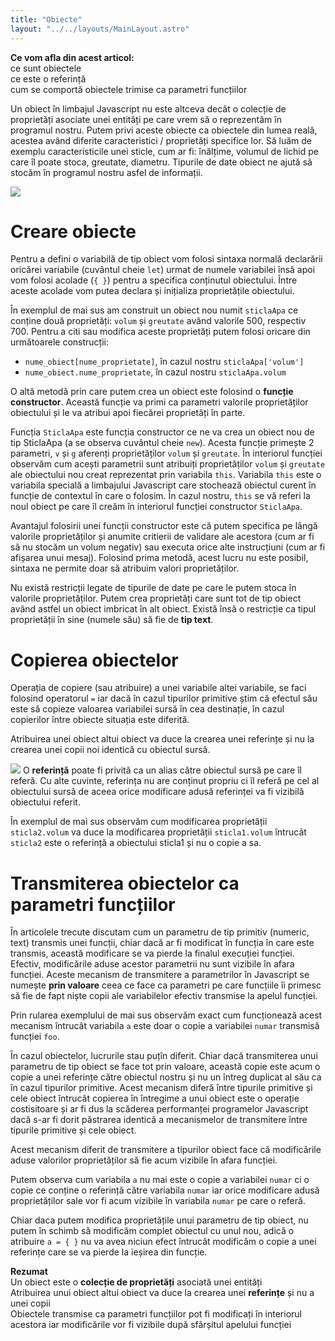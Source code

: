 ```yaml
---
title: "Obiecte"
layout: "../../layouts/MainLayout.astro"
---
```



<Box knowledge>
<strong>Ce vom afla din acest articol:</strong>
 <br/><Check/>ce sunt obiectele
 <br/><Check/>ce este o referință
 <br/><Check/>cum se comportă obiectele trimise ca parametri funcțiilor
</Box>

Un obiect în limbajul Javascript nu este altceva decât o colecție de proprietăți asociate unei entități pe care vrem să o reprezentăm în programul nostru. Putem privi aceste obiecte ca obiectele din lumea reală, acestea având diferite caracteristici / proprietăți specifice lor. Să luăm de exemplu caracteristicile unei sticle, cum ar fi: înălțime, volumul de lichid pe care îl poate stoca, greutate, diametru. Tipurile de date obiect ne ajută să stocăm în programul nostru asfel de informații.

<img src="../assets/imgs/sticla.png" class="img-box" />

# Creare obiecte #
Pentru a defini o variabilă de tip obiect vom folosi sintaxa normală declarării oricărei variabile (cuvântul cheie <code>let</code>) urmat de numele variabilei însă apoi vom folosi acolade (<code>{ }</code>) pentru a specifica conținutul obiectului. Între aceste acolade vom putea declara și inițializa proprietățile obiectului.

<div class="algovis" config-id="obiecte-basics.json" av-selected="0"></div>

În exemplul de mai sus am construit un obiect nou numit <code>sticlaApa</code> ce conține două proprietăți:  <code>volum</code> și <code>greutate</code> având valorile 500, respectiv 700. Pentru a citi sau modifica aceste proprietăți putem folosi oricare din următoarele construcții:
- <code>nume_obiect[nume_proprietate]</code>, în cazul nostru <code>sticlaApa['volum']</code>
- <code>nume_obiect.nume_proprietate</code>, în cazul nostru <code>sticlaApa.volum</code>

O altă metodă prin care putem crea un obiect este folosind o <strong>funcție constructor</strong>. Această funcție va primi ca parametri valorile proprietăților obiectului și le va atribui apoi fiecărei proprietăți în parte.

<div class="algovis" config-id="obiecte-basics.json" av-selected="1"></div>

Funcția <code>SticlaApa</code> este funcția constructor ce ne va crea un obiect nou de tip SticlaApa (a se observa cuvântul cheie <code>new</code>). Acesta funcție primește 2 parametri, <code>v</code> și <code>g</code> aferenți proprietăților <code>volum</code> și <code>greutate</code>. În interiorul funcției observăm cum acești parametrii sunt atribuiți proprietăților <code>volum</code> și <code>greutate</code> ale obiectului nou creat reprezentat prin variabila <code>this</code>. Variabila <code>this</code> este o variabila specială a limbajului Javascript care stochează obiectul curent în funcție de contextul în care o folosim. În cazul nostru,  <code>this</code> se vă referi la noul obiect pe care îl creăm în interiorul funcției constructor <code>SticlaApa</code>. 

Avantajul folosirii unei funcții constructor este că putem specifica pe lângă valorile proprietăților și anumite critierii de validare ale acestora (cum ar fi să nu stocăm un volum negativ) sau executa orice alte instrucțiuni (cum ar fi afișarea unui mesaj). Folosind prima metodă, acest lucru nu este posibil, sintaxa ne permite doar să atribuim valori proprietăților.

<div class="algovis" config-id="obiecte-basics.json" av-selected="2"></div>

<Box info>
Nu există restricții legate de tipurile de date pe care le putem stoca în valorile proprietăților. Putem crea proprietăți care sunt tot de tip obiect având astfel un obiect imbricat în alt obiect. Există însă o restricție ca tipul proprietății în sine (numele său) să fie de <strong>tip text</strong>.
</Box>

# Copierea obiectelor #
Operația de copiere (sau atribuire) a unei variabile altei variabile, se faci folosind operatorul <code>=</code> iar dacă în cazul tipurilor primitive știm că efectul său este să copieze valoarea variabilei sursă în cea destinație, în cazul copierilor între obiecte situația este diferită.

Atribuirea unei obiect altui obiect va duce la crearea unei referințe și nu la crearea unei copii noi identică cu obiectul sursă.

<img src="../assets/imgs/referinte0.png" class="img-box" />

<Box info>
O <strong>referință</strong> poate fi privită ca un alias către obiectul sursă pe care îl referă. Cu alte cuvinte, referința nu are conținut propriu ci îl referă pe cel al obiectului sursă de aceea orice modificare adusă referinței va fi vizibilă obiectului referit.
</Box>

<div class="algovis" config-id="obiecte-basics.json" av-selected="5"></div>

În exemplul de mai sus observăm cum modificarea proprietății <code>sticla2.volum</code> va duce la modificarea proprietății  <code>sticla1.volum</code> întrucât  <code>sticla2</code> este o referință a obiectului sticla1 și nu o copie a sa.

# Transmiterea obiectelor ca parametri funcțiilor #
În articolele trecute discutam cum un parametru de tip primitiv (numeric, text) transmis unei funcții, chiar dacă ar fi modificat în funcția în care este transmis, această modificare se va pierde la finalul execuției funcției. Efectiv, modificările aduse acestor parametrii nu sunt vizibile în afara funcției. Aceste mecanism de transmitere a parametrilor în Javascript se numește <strong>prin valoare</strong> ceea ce face ca parametri pe care funcțiile îi primesc să fie de fapt niște copii ale variabilelor efectiv transmise la apelul funcției.

<div class="algovis" config-id="obiecte-basics.json" av-selected="3"></div>

Prin rularea exemplului de mai sus observăm exact cum funcționează acest mecanism întrucât variabila <code>a</code> este doar o copie a variabilei <code>numar</code> transmisă funcției <code>foo</code>.

În cazul obiectelor, lucrurile stau puțîn diferit. Chiar dacă transmiterea unui parametru de tip obiect se face tot prin valoare, această copie este acum o copie a unei referințe către obiectul nostru și nu un întreg duplicat al său ca în cazul tipurilor primitive. Acest mecanism diferă între tipurile primitive și cele obiect întrucât copierea în întregime a unui obiect este o operație costisitoare și ar fi dus la scăderea performanței programelor Javascript dacă s-ar fi dorit păstrarea identică a mecanismelor de transmitere între tipurile primitive și cele obiect.

Acest mecanism diferit de transmitere a tipurilor obiect face că modificările aduse valorilor proprietăților să fie acum vizibile în afara funcției. 

<div class="algovis" config-id="obiecte-basics.json" av-selected="4"></div>

Putem observa cum variabila <code>a</code> nu mai este o copie a variabilei <code>numar</code> ci o copie ce conține o referință către variabila <code>numar</code> iar orice modificare adusă proprietăților sale vor fi acum vizibile în variabila <code>numar</code> pe care o referă.

Chiar daca putem modifica proprietățile unui parametru de tip obiect, nu putem în schimb să modificăm complet obiectul cu unul nou, adică o atribuire <code>a = { }</code> nu va avea niciun efect întrucât modificăm o copie a unei referințe care se va pierde la ieșirea din funcție.

<Box attention>
<strong>Rezumat</strong>
<br/><Arrow/>Un obiect este o <strong>colecție de proprietăți</strong> asociată unei entități
<br/><Arrow/>Atribuirea unui obiect altui obiect va duce la crearea unei <strong>referințe</strong> și nu a unei copii
<br/><Arrow/>Obiectele transmise ca parametri funcțiilor pot fi modificați în interiorul acestora iar modificările vor fi vizibile după sfârșitul apelului funcției
</Box>